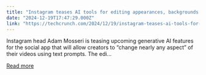 ```yaml
---
title: "Instagram teases AI tools for editing appearances, backgrounds in videos using prompts"
date: "2024-12-19T17:47:29.000Z"
link: "https://techcrunch.com/2024/12/19/instagram-teases-ai-tools-for-editing-appearances-backgrounds-in-videos-using-prompts/"
---
```


Instagram head Adam Mosseri is teasing upcoming generative AI features for the social app that will allow creators to &#8220;change nearly any aspect&#8221; of their videos using text prompts. The edi...

[Read more](https://techcrunch.com/2024/12/19/instagram-teases-ai-tools-for-editing-appearances-backgrounds-in-videos-using-prompts/)
